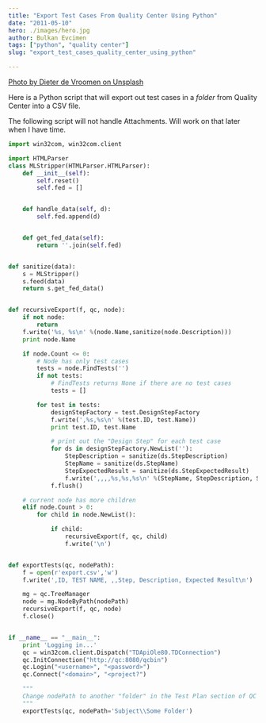 ```yaml
---
title: "Export Test Cases From Quality Center Using Python"
date: "2011-05-10"
hero: ./images/hero.jpg
author: Bulkan Evcimen
tags: ["python", "quality center"]
slug: "export_test_cases_quality_center_using_python"

---
```


[Photo by Dieter de Vroomen on Unsplash](https://unsplash.com/photos/iQRWxvWu_n0)

Here is a Python script that will export out test cases in a _folder_ from Quality Center into a CSV file.

The following script will not handle Attachments. Will work on that later when I have time.

```python
import win32com, win32com.client

import HTMLParser
class MLStripper(HTMLParser.HTMLParser):
    def __init__(self):
        self.reset()
        self.fed = []


    def handle_data(self, d):
        self.fed.append(d)


    def get_fed_data(self):
        return ''.join(self.fed)


def sanitize(data):
    s = MLStripper()
    s.feed(data)
    return s.get_fed_data()


def recursiveExport(f, qc, node):
    if not node:
        return
    f.write('%s, %s\n' %(node.Name,sanitize(node.Description)))
    print node.Name

    if node.Count <= 0:
        # Node has only test cases
        tests = node.FindTests('')
        if not tests:
            # FindTests returns None if there are no test cases
            tests = []

        for test in tests:
            designStepFactory = test.DesignStepFactory
            f.write(',%s,%s\n' %(test.ID, test.Name))
            print test.ID, test.Name

            # print out the "Design Step" for each test case
            for ds in designStepFactory.NewList(''):
                StepDescription = sanitize(ds.StepDescription)
                StepName = sanitize(ds.StepName)
                StepExpectedResult = sanitize(ds.StepExpectedResult)
                f.write(',,,,%s,%s,%s\n' %(StepName, StepDescription, StepExpectedResult))
            f.flush()

    # current node has more children
    elif node.Count > 0:
        for child in node.NewList():

            if child:
                recursiveExport(f, qc, child)
                f.write('\n')


def exportTests(qc, nodePath):
    f = open(r'export.csv','w')
    f.write(',ID, TEST NAME, ,,Step, Description, Expected Result\n')

    mg = qc.TreeManager
    node = mg.NodeByPath(nodePath)
    recursiveExport(f, qc, node)
    f.close()


if __name__ == "__main__":
    print 'Logging in...'
    qc = win32com.client.Dispatch("TDApiOle80.TDConnection")
    qc.InitConnection("http://qc:8080/qcbin")
    qc.Login("<username>", "<password>")
    qc.Connect("<domain>", "<project?")

    """
    Change nodePath to another "folder" in the Test Plan section of QC and run script
    """
    exportTests(qc, nodePath='Subject\\Some Folder')
```
